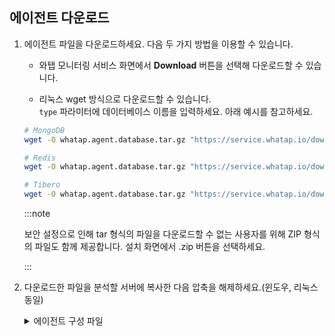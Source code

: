 ## 에이전트 다운로드

1. 에이전트 파일을 다운로드하세요. 다음 두 가지 방법을 이용할 수 있습니다.

    * 와탭 모니터링 서비스 화면에서 **Download** 버튼을 선택해 다운로드할 수 있습니다.
    
    * 리눅스 wget 방식으로 다운로드할 수 있습니다.  
      `type` 파라미터에 데이터베이스 이름을 입력하세요. 아래 예시를 참고하세요.

    ```bash title="BASH"
    # MongoDB
    wget -O whatap.agent.database.tar.gz "https://service.whatap.io/download/dbx_agent?type=mongodb&format=tar.gz"

    # Redis
    wget -O whatap.agent.database.tar.gz "https://service.whatap.io/download/dbx_agent?type=redis&format=tar.gz"

    # Tibero
    wget -O whatap.agent.database.tar.gz "https://service.whatap.io/download/dbx_agent?type=tibero&format=tar.gz"
    ```

    :::note

    보안 설정으로 인해 tar 형식의 파일을 다운로드할 수 없는 사용자를 위해 ZIP 형식의 파일도 함께 제공합니다. 설치 화면에서 <UI>.zip</UI> <Cmdname sid="download" className="uitext" /> 버튼을 선택하세요.

    :::

1. 다운로드한 파일을 분석할 서버에 복사한 다음 압축을 해제하세요.(윈도우, 리눅스 동일)

    <details>
    <summary>에이전트 구성 파일</summary>

    <Xclude product='cubrid'>

    | 파일명 | 설명 |
    | -- | ---|
    | *whatap.conf* | 데이터베이스 서버의 데이터를 수집하는 수집 서버의 주소와 서버의 프로젝트 액세스 키를 입력하는 파일입니다. 에이전트 설정에 관한 자세한 내용은 [다음 문서](agent-settings)를 참조하세요. |
    | *alert/alert.conf* | 수집하는 모니터링 항목에 임계치를 설정하는 파일입니다. 임계치를 초과하는 경우 알림 이벤트가 발생합니다. |
    | *scripts/* | 원격으로 sql 스크립트를 실행할 수 있는 스크립트들을 모아둔 디렉터리입니다. |
    | *ps.sh* | 프로세스 아이디를 읽어 오는 스크립트입니다. 에이전트 프로세스를 종료할 때 해당 아이디를 참고합니다. |
    | *stop.sh* | 에이전트 프로세스를 종료할 때 사용하는 스크립트입니다. |
    | *uid.sh* (*uid.bat*) | 데이터베이스 접속 정보를 조합하여 암호화된 UID를 생성하기 위한 쉘 스크립트 파일입니다. *db.user* 파일을 생성합니다. 최초 한 번만 설정해두면 암호화된 UID를 통해 모니터링 대상 데이터베이스 서버로부터 데이터 수집을 진행합니다.<br/>모니터링용 계정 생성에 관한 자세한 내용은 [다음 문서](install-agent#uid)를 참조하세요.|
    | *start.sh* (*start.bat*) | 에이전트 실행을 위한 쉘 스크립트 파일입니다. 에이전트를 실행하면 데이터베이스 서버의 모니터링 정보를 수집하기 시작합니다. |
    | *startd.sh* (*startd.bat*) | 에이전트 실행을 위한 쉘 스크립트 파일로 백그라운드로 실행할 수 있습니다. |
    | *whatap.agent.dbx-`X.Y.Z`.jar* | Tracer 프로그램, 데이터베이스 서버의 정보를 수집하고, 수집한 정보를 서버로 전송하는 프로그램입니다. |
    | *jdbc* | 데이터베이스 서버 연결을 위해 참조하는 라이브러리들을 모아두는 디렉터리입니다. 에이전트와 데이터베이스 서버의 연결을 위한 라이브러리를 직접 다운로드해 java의 classpath 옵션에 경로를 설정하여 사용합니다. |
    | *xos/* | 데이터베이스 서버의 프로세스 사용량을 모니터링할 수 있는 부가 옵션 에이전트가 포함된 디렉터리입니다. |
    | ⎿ *xos.conf* | 데이터베이스 서버의 프로세스 사용량 데이터를 수집 및 데이터 전송을 위한 에이전트 서버의 주소와 통신 포트를 입력하는 파일입니다. |
    | <sup>*</sup> <em>xcub/</em> | CUBRID 데이터베이스의 SQL 텍스트 수집과 지표 계산을 수행하는 부가 에이전트 파일이 들어있는 디렉터리입니다. |
    | ⎿ <sup>*</sup> <em>xcub.conf</em>| CUBRID 데이터베이스 및 부가 에이전트 연결 정보를 입력하는 파일입니다. |

    :::note

    <sup>*</sup>: <em>xcub</em> 경로의 파일은 CUBRID 모니터링을 위한 전용 파일입니다. 

    :::

    </Xclude>

    <InDoc product='cubrid'>

    | 파일명 | 설명 |
    | -- | ---|
    | *whatap.conf* | 데이터베이스 서버의 데이터를 수집하는 수집 서버의 주소와 서버의 프로젝트 액세스 키를 입력하는 파일입니다. 에이전트 설정에 관한 자세한 내용은 [다음 문서](agent-settings)를 참조하세요. |
    | *alert/alert.conf* | 수집하는 모니터링 항목에 임계치를 설정하는 파일입니다. 임계치를 초과하는 경우 알림 이벤트가 발생합니다. |
    | *scripts/* | 원격으로 sql 스크립트를 실행할 수 있는 스크립트들을 모아둔 디렉터리입니다. |
    | ⎿ *ps.sh* | 프로세스 아이디를 읽어 오는 스크립트입니다. 에이전트 프로세스를 종료할 때 해당 아이디를 참고합니다. |
    | ⎿ *stop.sh* | 에이전트 프로세스를 종료할 때 사용하는 스크립트입니다. |
    | ⎿ *uid.sh* (*uid.bat*) | 데이터베이스 접속 정보를 조합하여 암호화된 UID를 생성하기 위한 쉘 스크립트 파일입니다. *db.user* 파일을 생성합니다. 최초 한 번만 설정해두면 암호화된 UID를 통해 모니터링 대상 데이터베이스 서버로부터 데이터 수집을 진행합니다.<br/>모니터링용 계정 생성에 관한 자세한 내용은 [다음 문서](install-agent)를 참조하세요.|
    | ⎿ *start.sh* (*start.bat*) | 에이전트 실행을 위한 쉘 스크립트 파일입니다. 에이전트를 실행하면 데이터베이스 서버의 모니터링 정보를 수집하기 시작합니다. |
    | ⎿ *startd.sh* (*startd.bat*) | 에이전트 실행을 위한 쉘 스크립트 파일로 백그라운드로 실행할 수 있습니다. |
    | *whatap.agent.dbx-`X.Y.Z`.jar* | Tracer 프로그램, 데이터베이스 서버의 정보를 수집하고, 수집한 정보를 서버로 전송하는 프로그램입니다. |
    | *jdbc* | 데이터베이스 서버 연결을 위해 참조하는 라이브러리들을 모아두는 디렉터리입니다. 에이전트와 데이터베이스 서버의 연결을 위한 라이브러리를 직접 다운로드해 java의 classpath 옵션에 경로를 설정하여 사용합니다. |
    | *xos/* | 데이터베이스 서버의 프로세스 사용량을 모니터링할 수 있는 부가 옵션 에이전트가 포함된 디렉터리입니다. |
    | ⎿ *xos.conf* | 데이터베이스 서버의 프로세스 사용량 데이터를 수집 및 데이터 전송을 위한 에이전트 서버의 주소와 통신 포트를 입력하는 파일입니다. |
    | *xcub/* | SQL 텍스트 수집과 지표 계산을 수행하는 부가 에이전트 파일이 들어있는 디렉터리입니다. 데이터베이스 서버에 설치해야 합니다.<br/>* CUBRID 모니터링을 위한 부가 에이전트를 위한 디렉터리입니다. |
    | ⎿ *xcub.conf*| 데이터베이스 및 부가 에이전트 연결 정보를 입력하는 파일 입니다.<br/>* CUBRID 모니터링을 위한 부가 에이전트의 설정 파일입니다. 자세한 내용은 [다음 문서](agent-xcub-settings)를 참조하세요. |

    </InDoc>

    </details>